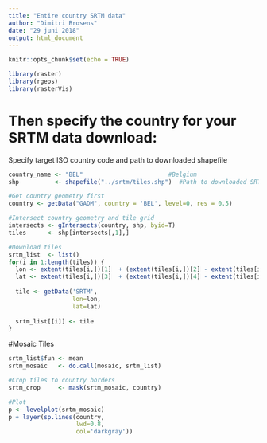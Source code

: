 ```yaml
---
title: "Entire country SRTM data"
author: "Dimitri Brosens"
date: "29 juni 2018"
output: html_document
---
```


```r
knitr::opts_chunk$set(echo = TRUE)
```

```r
library(raster)
library(rgeos)
library(rasterVis)
```

# Then specify the country for your SRTM data download:
Specify target ISO country code and path to downloaded shapefile

```r
country_name <- "BEL"                        #Belgium
shp          <- shapefile("../srtm/tiles.shp")  #Path to downloaded SRTM Tiles
```

```r
#Get country geometry first
country <- getData("GADM", country = 'BEL', level=0, res = 0.5)

#Intersect country geometry and tile grid
intersects <- gIntersects(country, shp, byid=T)
tiles      <- shp[intersects[,1],]

#Download tiles
srtm_list  <- list()
for(i in 1:length(tiles)) {
  lon <- extent(tiles[i,])[1]  + (extent(tiles[i,])[2] - extent(tiles[i,])[1]) / 2
  lat <- extent(tiles[i,])[3]  + (extent(tiles[i,])[4] - extent(tiles[i,])[3]) / 2
  
  tile <- getData('SRTM', 
                  lon=lon, 
                  lat=lat)
  
  srtm_list[[i]] <- tile
}

```

#Mosaic Tiles

```r
srtm_list$fun <- mean 
srtm_mosaic   <- do.call(mosaic, srtm_list)

#Crop tiles to country borders
srtm_crop     <- mask(srtm_mosaic, country)

#Plot
p <- levelplot(srtm_mosaic)
p + layer(sp.lines(country, 
                   lwd=0.8, 
                   col='darkgray'))
```

